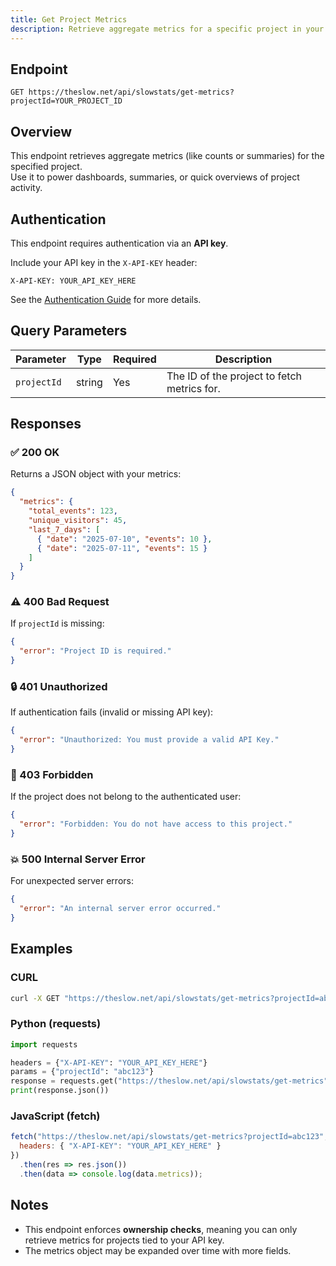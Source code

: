 ```yaml
---
title: Get Project Metrics
description: Retrieve aggregate metrics for a specific project in your SlowNet account using an API key.
---
```


## Endpoint

```
GET https://theslow.net/api/slowstats/get-metrics?projectId=YOUR_PROJECT_ID
```

## Overview

This endpoint retrieves aggregate metrics (like counts or summaries) for the specified project.  
Use it to power dashboards, summaries, or quick overviews of project activity.

## Authentication

This endpoint requires authentication via an **API key**.

Include your API key in the `X-API-KEY` header:

```
X-API-KEY: YOUR_API_KEY_HERE
```

See the [Authentication Guide](../../authentication) for more details.

## Query Parameters

| Parameter    | Type   | Required | Description                         |
|--------------|--------|----------|-------------------------------------|
| `projectId`  | string | Yes      | The ID of the project to fetch metrics for.|

## Responses

### ✅ 200 OK

Returns a JSON object with your metrics:

```json
{
  "metrics": {
    "total_events": 123,
    "unique_visitors": 45,
    "last_7_days": [
      { "date": "2025-07-10", "events": 10 },
      { "date": "2025-07-11", "events": 15 }
    ]
  }
}
```

### ⚠️ 400 Bad Request

If `projectId` is missing:

```json
{
  "error": "Project ID is required."
}
```

### 🔒 401 Unauthorized

If authentication fails (invalid or missing API key):

```json
{
  "error": "Unauthorized: You must provide a valid API Key."
}
```

### 🚫 403 Forbidden

If the project does not belong to the authenticated user:

```json
{
  "error": "Forbidden: You do not have access to this project."
}
```

### 💥 500 Internal Server Error

For unexpected server errors:

```json
{
  "error": "An internal server error occurred."
}
```

## Examples

### CURL

```bash
curl -X GET "https://theslow.net/api/slowstats/get-metrics?projectId=abc123"      -H "X-API-KEY: YOUR_API_KEY_HERE"
```

### Python (requests)

```python
import requests

headers = {"X-API-KEY": "YOUR_API_KEY_HERE"}
params = {"projectId": "abc123"}
response = requests.get("https://theslow.net/api/slowstats/get-metrics", headers=headers, params=params)
print(response.json())
```

### JavaScript (fetch)

```javascript
fetch("https://theslow.net/api/slowstats/get-metrics?projectId=abc123", {
  headers: { "X-API-KEY": "YOUR_API_KEY_HERE" }
})
  .then(res => res.json())
  .then(data => console.log(data.metrics));
```

## Notes

- This endpoint enforces **ownership checks**, meaning you can only retrieve metrics for projects tied to your API key.
- The metrics object may be expanded over time with more fields.
